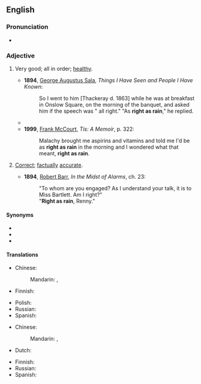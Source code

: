 ==English==
{{was wotd|2009|July|13}}

===Pronunciation===
* {{audio|en|en-au-right as rain.ogg|Audio (AU)}}

===Adjective===
{{en-adjective|-}}

# {{lb|en|simile|colloquial}} Very good; all in order; [[healthy]].
#* '''1894''', [[w:George Augustus Sala|George Augustus Sala]], ''Things I Have Seen and People I Have Known'':
#*: So I went to him [Thackeray d. 1863] while he was at breakfast in Onslow Square, on the morning of the banquet, and asked him if the speech was " all right." "As '''right as rain'''," he replied.
#* {{quote-book|1=en|year=1932|year_published=1965|author=Delos W. Lovelace|authorlink=Delos W. Lovelace|title=[[w:King Kong (1933 film)|King Kong]]|page=63|passage=‘I’ve just made the rounds,’ he said, ‘and everything looks as '''right as rain'''.’ }}
#* '''1999''', [[w:Frank McCourt|Frank McCourt]], ''Tis: A Memoir'', p. 322:
#*: Malachy brought me aspirins and vitamins and told me I'd be as '''right as rain''' in the morning and I wondered what that meant, '''right as rain'''.
# {{lb|en|simile|colloquial}} [[correct|Correct]]; [[factually]] [[accurate]].
#* '''1894''', [[w:Robert Barr (writer)|Robert Barr]], ''In the Midst of Alarms'', ch. 23:
#*: "To whom are you engaged? As I understand your talk, it is to Miss Bartlett. Am I right?"
#*: "'''Right as rain''', Renny."

====Synonyms====
* {{l|en|right as a trivet}}
* {{l|en|right as ninepence}}
* {{l|en|righter than rain}}

====Translations====
{{trans-top|very good; healthy}}
* Chinese:
*: Mandarin: {{t|cmn|[[非常]][[好]]|tr=fēicháng hǎo}}, {{t|cmn|[[非常]][[健康]]|tr=fēicháng jiànkāng}}
* Finnish: {{t+|fi|terve|alt=terve kuin pukki}} {{q|healthy}}
{{trans-mid}}
* Polish: {{t+|pl|zdrów jak ryba}}
* Russian: {{t+|ru|здоро́вый}}
* Spanish: {{t|es|como nuevo}}
{{trans-bottom}}

{{trans-top|correct; factually accurate}}
* Chinese:
*: Mandarin: {{t|cmn|[[十分]][[準確]]}}, {{t|cmn|[[十分]][[准确]]|tr=shífēn zhǔnquè}}
* Dutch: {{t|nl|klopt als een bus}}
{{trans-mid}}
* Finnish: {{t|fi|tosi kuin vesi}}
* Russian: {{t+|ru|ве́рный}}
* Spanish: {{t|es|más razón que un santo}}
{{trans-bottom}}